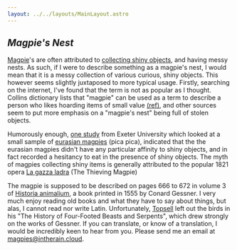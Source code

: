 ```yaml
---
layout: ../../layouts/MainLayout.astro
---
```



<LastUpdated filePath="src/pages/phrases/magpies-nest.mdx" />

<article>

# <dfn>Magpie's Nest</dfn>

[Magpie](https://en.wikipedia.org/wiki/Magpie)'s are often
attributed to
[collecting shiny objects](https://en.wikipedia.org/wiki/Magpie#Europe), and having messy nests. As such, if I were to describe something as a
magpie's nest, I would mean that it is a messy collection of various
curious, shiny objects. This however seems slightly juxtaposed to more
typical usage. Firstly, searching on the internet, I've found that the term
is not as popular as I thought. Collins dictionary lists that "magpie" can
be used as a term to describe a person who likes hoarding items of small
value
[(ref)](https://www.collinsdictionary.com/dictionary/english/magpie), and other sources seem to put more emphasis on a "magpie's nest" being
full of stolen objects.

Humorously enough,
[one study](https://link.springer.com/article/10.1007/s10071-014-0794-4#auth-T__V_-Shephard-Aff1)
from Exeter University which looked at a small sample of
[eurasian magpies](https://en.wikipedia.org/wiki/Eurasian_magpie)
(pica pica), indicated that the the eurasian magpies didn't have any
particular affinity to shiny objects, and in fact recorded a hesitancy to
eat in the presence of shiny objects. The myth of magpies collecting shiny
items is generally attributed to the popular 1821 opera
[La gazza ladra](https://en.wikipedia.org/wiki/La_gazza_ladra)
(The Thieving Magpie)

The magpie is supposed to be described on pages 666 to 672 in volume 3 of
[Historia animalium](https://en.wikipedia.org/wiki/Historia_animalium_(Gessner_book)), a book printed in 1555 by Conard Gessner. I very much enjoy reading old
books and what they have to say about things, but alas, I cannot read nor
write Latin. Unfortunately,
[Topsell](https://en.wikipedia.org/wiki/Edward_Topsell) left out
the birds in his "The History of Four-Footed Beasts and Serpents", which
drew strongly on the works of Gessner. If you can translate, or know of a
translation, I would be incredibly keen to hear from you. Please send me an
email at
[magpies@intherain.cloud](mailto:magpies@intherain.cloud).

</article>